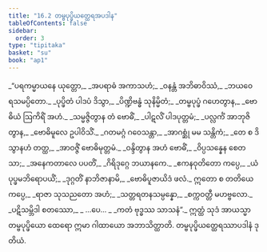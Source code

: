 ```yaml
---
title: "16.2 တမ္ဗပုပ္ဖိယတ္ထေရအပဒါန"
tableOfContents: false
sidebar:
  order: 3
type: "tipitaka"
basket: "su"
book: "ap1"
---
```



<DynamicBreadcrumb />

<Division number="7" book="ap1">

<Paragraph number="2361" type="verses" book="ap1">
_“ပရကမ္မာယနေ ယုတ္တော,_  
_အပရာဓံ အကာသဟံ;_  
_ဝနန္တံ အဘိဓာဝိဿံ,_  
_ဘယဝေရသမပ္ပိတော._  

</Paragraph>

</Division>
<Division number="8" book="ap1">

<Paragraph number="2362" type="verses" book="ap1">
_ပုပ္ဖိတံ ပါဒပံ ဒိသွာ,_  
_ပိဏ္ဍိဗန္ဓံ သုနိမ္မိတံ;_  
_တမ္ဗပုပ္ဖံ ဂဟေတွာန,_  
_ဗောဓိယံ ဩကိရိံ အဟံ._  

</Paragraph>

</Division>
<Division number="9" book="ap1">

<Paragraph number="2363" type="verses" book="ap1">
_သမ္မဇ္ဇိတွာန တံ ဗောဓိံ,_  
_ပါဋလိံ ပါဒပုတ္တမံ;_  
_ပလ္လင်္ကံ အာဘုဇိတွာန,_  
_ဗောဓိမူလေ ဥပါဝိသိံ._  

</Paragraph>

</Division>
<Division number="10" book="ap1">

<Paragraph number="2364" type="verses" book="ap1">
_ဂတမဂ္ဂံ ဂဝေသန္တာ,_  
_အာဂစ္ဆုံ မမ သန္တိကံ;_  
_တေ စ ဒိသွာနဟံ တတ္ထ,_  
_အာဝဇ္ဇိံ ဗောဓိမုတ္တမံ._  

</Paragraph>

</Division>
<Division number="11" book="ap1">

<Paragraph number="2365" type="verses" book="ap1">
_ဝန္ဒိတွာန အဟံ ဗောဓိံ,_  
_ဝိပ္ပသန္နေန စေတသာ;_  
_အနေကတာလေ ပပတိံ,_  
_ဂိရိဒုဂ္ဂေ ဘယာနကေ._  

</Paragraph>

</Division>
<Division number="12" book="ap1">

<Paragraph number="2366" type="verses" book="ap1">
_ဧကနဝုတိတော ကပ္ပေ,_  
_ယံ ပုပ္ဖမဘိရောပယိံ;_  
_ဒုဂ္ဂတိံ နာဘိဇာနာမိ,_  
_ဗောဓိပူဇာယိဒံ ဖလံ._  

</Paragraph>

</Division>
<Division number="13" book="ap1">

<Paragraph number="2367" type="verses" book="ap1">
ဣတော စ တတိယေ ကပ္ပေ,_  
_ရာဇာ သုသညတော အဟံ;_  
_သတ္တရတနသမ္ပန္နော,_  
_စက္ကဝတ္တီ မဟဗ္ဗလော._  

</Paragraph>

</Division>
<Division number="14" book="ap1">

<Paragraph number="2368" type="verses" book="ap1">
_ပဋိသမ္ဘိဒါ စတဿော,_  
_ …ပေ… _  
_ကတံ ဗုဒ္ဓဿ သာသနံ”._  

</Paragraph>

<Paragraph number="2369" book="ap1">
ဣတ္ထံ သုဒံ အာယသ္မာ တမ္ဗပုပ္ဖိယော ထေရော ဣမာ ဂါထာယော အဘာသိတ္ထာတိ.

</Paragraph>
</Division>

<Paragraph number="2370" type="center" book="ap1">
တမ္ဗပုပ္ဖိယတ္ထေရဿာပဒါနံ ဒုတိယံ.
</Paragraph>